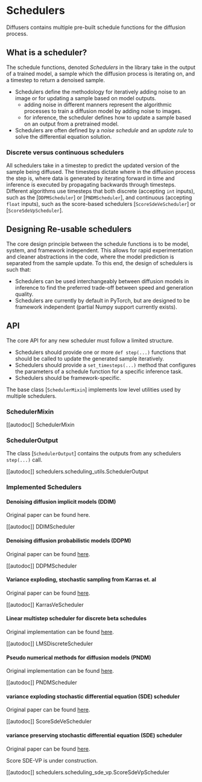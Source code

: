 <!--Copyright 2022 The HuggingFace Team. All rights reserved.

Licensed under the Apache License, Version 2.0 (the "License"); you may not use this file except in compliance with
the License. You may obtain a copy of the License at

http://www.apache.org/licenses/LICENSE-2.0

Unless required by applicable law or agreed to in writing, software distributed under the License is distributed on
an "AS IS" BASIS, WITHOUT WARRANTIES OR CONDITIONS OF ANY KIND, either express or implied. See the License for the
specific language governing permissions and limitations under the License.
-->

# Schedulers

Diffusers contains multiple pre-built schedule functions for the diffusion process.

## What is a scheduler?

The schedule functions, denoted *Schedulers* in the library take in the output of a trained model, a sample which the diffusion process is iterating on, and a timestep to return a denoised sample.

- Schedulers define the methodology for iteratively adding noise to an image or for updating a sample based on model outputs.
    - adding noise in different manners represent the algorithmic processes to train a diffusion model by adding noise to images.
    - for inference, the scheduler defines how to update a sample based on an output from a pretrained model.
- Schedulers are often defined by a *noise schedule* and an *update rule* to solve the differential equation solution.

### Discrete versus continuous schedulers

All schedulers take in a timestep to predict the updated version of the sample being diffused.
The timesteps dictate where in the diffusion process the step is, where data is generated by iterating forward in time and inference is executed by propagating backwards through timesteps.
Different algorithms use timesteps that both discrete (accepting `int` inputs), such as the [`DDPMScheduler`] or [`PNDMScheduler`], and continuous (accepting `float` inputs), such as the score-based schedulers [`ScoreSdeVeScheduler`] or [`ScoreSdeVpScheduler`].

## Designing Re-usable schedulers

The core design principle between the schedule functions is to be model, system, and framework independent.
This allows for rapid experimentation and cleaner abstractions in the code, where the model prediction is separated from the sample update.
To this end, the design of schedulers is such that:

- Schedulers can be used interchangeably between diffusion models in inference to find the preferred trade-off between speed and generation quality.
- Schedulers are currently by default in PyTorch, but are designed to be framework independent (partial Numpy support currently exists).


## API

The core API for any new scheduler must follow a limited structure.
- Schedulers should provide one or more `def step(...)` functions that should be called to update the generated sample iteratively.
- Schedulers should provide a `set_timesteps(...)` method that configures the parameters of a schedule function for a specific inference task.
- Schedulers should be framework-specific.

The base class [`SchedulerMixin`] implements low level utilities used by multiple schedulers.

### SchedulerMixin
[[autodoc]] SchedulerMixin

### SchedulerOutput
The class [`SchedulerOutput`] contains the outputs from any schedulers `step(...)` call.

[[autodoc]] schedulers.scheduling_utils.SchedulerOutput

### Implemented Schedulers

#### Denoising diffusion implicit models (DDIM)

Original paper can be found here.

[[autodoc]] DDIMScheduler

#### Denoising diffusion probabilistic models (DDPM)

Original paper can be found [here](https://arxiv.org/abs/2010.02502).

[[autodoc]] DDPMScheduler

#### Variance exploding, stochastic sampling from Karras et. al

Original paper can be found [here](https://arxiv.org/abs/2006.11239).

[[autodoc]] KarrasVeScheduler

#### Linear multistep scheduler for discrete beta schedules

Original implementation can be found [here](https://arxiv.org/abs/2206.00364).


[[autodoc]] LMSDiscreteScheduler

#### Pseudo numerical methods for diffusion models (PNDM)

Original implementation can be found [here](https://github.com/crowsonkb/k-diffusion/blob/481677d114f6ea445aa009cf5bd7a9cdee909e47/k_diffusion/sampling.py#L181).

[[autodoc]] PNDMScheduler

#### variance exploding stochastic differential equation (SDE) scheduler

Original paper can be found [here](https://arxiv.org/abs/2011.13456).

[[autodoc]] ScoreSdeVeScheduler

#### variance preserving stochastic differential equation (SDE) scheduler

Original paper can be found [here](https://arxiv.org/abs/2011.13456).

<Tip warning={true}>

Score SDE-VP is under construction.

</Tip>

[[autodoc]] schedulers.scheduling_sde_vp.ScoreSdeVpScheduler
